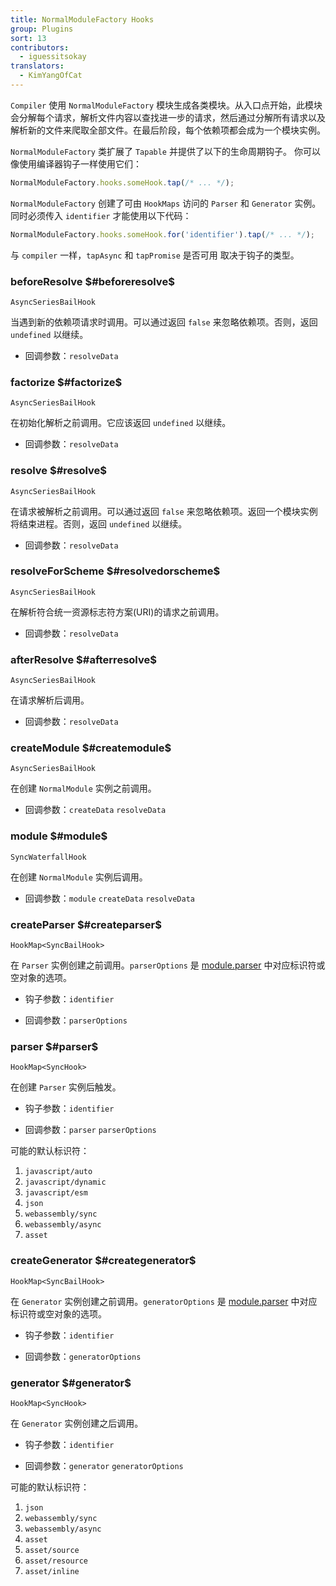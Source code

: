 ```yaml
---
title: NormalModuleFactory Hooks
group: Plugins
sort: 13
contributors:
  - iguessitsokay
translators:
  - KimYangOfCat
---
```


`Compiler` 使用 `NormalModuleFactory` 模块生成各类模块。从入口点开始，此模块会分解每个请求，解析文件内容以查找进一步的请求，然后通过分解所有请求以及解析新的文件来爬取全部文件。在最后阶段，每个依赖项都会成为一个模块实例。

`NormalModuleFactory` 类扩展了 `Tapable` 并提供了以下的生命周期钩子。
你可以像使用编译器钩子一样使用它们：

```js
NormalModuleFactory.hooks.someHook.tap(/* ... */);
```

`NormalModuleFactory` 创建了可由 `HookMaps` 访问的 `Parser` 和 `Generator` 实例。同时必须传入 `identifier` 才能使用以下代码：

```js
NormalModuleFactory.hooks.someHook.for('identifier').tap(/* ... */);
```

与 `compiler` 一样，`tapAsync` 和 `tapPromise` 是否可用
取决于钩子的类型。

### beforeResolve $#beforeresolve$

`AsyncSeriesBailHook`

当遇到新的依赖项请求时调用。可以通过返回 `false` 来忽略依赖项。否则，返回 `undefined` 以继续。

- 回调参数：`resolveData`

### factorize $#factorize$

`AsyncSeriesBailHook`

在初始化解析之前调用。它应该返回 `undefined` 以继续。

- 回调参数：`resolveData`

### resolve $#resolve$

`AsyncSeriesBailHook`

在请求被解析之前调用。可以通过返回 `false` 来忽略依赖项。返回一个模块实例将结束进程。否则，返回 `undefined` 以继续。

- 回调参数：`resolveData`

### resolveForScheme $#resolvedorscheme$

`AsyncSeriesBailHook`

在解析符合统一资源标志符方案(URI)的请求之前调用。

- 回调参数：`resolveData`

### afterResolve $#afterresolve$

`AsyncSeriesBailHook`

在请求解析后调用。

- 回调参数：`resolveData`

### createModule $#createmodule$

`AsyncSeriesBailHook`

在创建 `NormalModule` 实例之前调用。

- 回调参数：`createData` `resolveData`

### module $#module$

`SyncWaterfallHook`

在创建 `NormalModule` 实例后调用。

- 回调参数：`module` `createData` `resolveData`

### createParser $#createparser$

`HookMap<SyncBailHook>`

在 `Parser` 实例创建之前调用。`parserOptions` 是 [module.parser](/configuration/module/#moduleparser) 中对应标识符或空对象的选项。

- 钩子参数：`identifier`

- 回调参数：`parserOptions`

### parser $#parser$

`HookMap<SyncHook>`

在创建 `Parser` 实例后触发。

- 钩子参数：`identifier`

- 回调参数：`parser` `parserOptions`

可能的默认标识符：

1. `javascript/auto`
2. `javascript/dynamic`
3. `javascript/esm`
4. `json`
5. `webassembly/sync`
6. `webassembly/async`
7. `asset`

### createGenerator $#creategenerator$

`HookMap<SyncBailHook>`

在 `Generator` 实例创建之前调用。`generatorOptions` 是 [module.parser](/configuration/module/#modulegenerator) 中对应标识符或空对象的选项。

- 钩子参数：`identifier`

- 回调参数：`generatorOptions`

### generator $#generator$

`HookMap<SyncHook>`

在 `Generator` 实例创建之后调用。

- 钩子参数：`identifier`

- 回调参数：`generator` `generatorOptions`

可能的默认标识符：

1. `json`
2. `webassembly/sync`
3. `webassembly/async`
4. `asset`
5. `asset/source`
6. `asset/resource`
7. `asset/inline`
